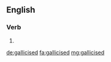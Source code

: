 ==English==

===Verb===
{{head|en|verb form}}

# {{en-past of|gallicise}}

[[de:gallicised]]
[[fa:gallicised]]
[[mg:gallicised]]